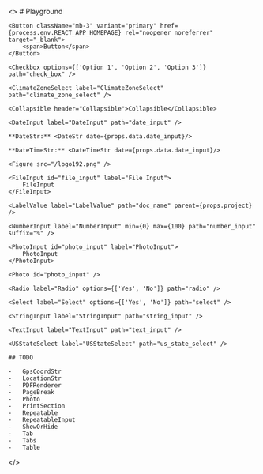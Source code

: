<>
    # Playground

    <Button className="mb-3" variant="primary" href={process.env.REACT_APP_HOMEPAGE} rel="noopener noreferrer" target="_blank">
        <span>Button</span>
    </Button>

    <Checkbox options={['Option 1', 'Option 2', 'Option 3']} path="check_box" />

    <ClimateZoneSelect label="ClimateZoneSelect" path="climate_zone_select" />

    <Collapsible header="Collapsible">Collapsible</Collapsible>

    <DateInput label="DateInput" path="date_input" />

    **DateStr:** <DateStr date={props.data.date_input}/>

    **DateTimeStr:** <DateTimeStr date={props.data.date_input}/>

    <Figure src="/logo192.png" />

    <FileInput id="file_input" label="File Input">
        FileInput
    </FileInput>

    <LabelValue label="LabelValue" path="doc_name" parent={props.project} />

    <NumberInput label="NumberInput" min={0} max={100} path="number_input" suffix="%" />

    <PhotoInput id="photo_input" label="PhotoInput">
        PhotoInput
    </PhotoInput>

    <Photo id="photo_input" />

    <Radio label="Radio" options={['Yes', 'No']} path="radio" />

    <Select label="Select" options={['Yes', 'No']} path="select" />

    <StringInput label="StringInput" path="string_input" />

    <TextInput label="TextInput" path="text_input" />

    <USStateSelect label="USStateSelect" path="us_state_select" />

    ## TODO

    -   GpsCoordStr
    -   LocationStr
    -   PDFRenderer
    -   PageBreak
    -   Photo
    -   PrintSection
    -   Repeatable
    -   RepeatableInput
    -   ShowOrHide
    -   Tab
    -   Tabs
    -   Table

</>
